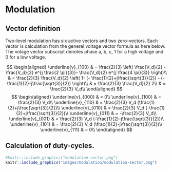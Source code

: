 # Modulation


## Vector definition

Two-level modulation has six active vectors and two zero-vectors. Each vector is calculation from the generel voltage vector formula as here below. The volage vector subscript denotes phase a, b, c, 1 for a high voltage and 0 for a low voltage.

$$
\begin{aligned}
\underline{v}_{100} 
& = \frac{2}{3} \left( \frac{V_d}{2} - \frac{V_d}{2} e^{j \frac{2 \pi}{3}}- \frac{V_d}{2} e^{j \frac{4 \pi}{3}} \right)\\
& = \frac{2}{3} \frac{V_d}{2} \left( 1-  (- \frac{1}{2}+j\frac{\sqrt{3}}{2}) - (- \frac{1}{2}-j\frac{\sqrt{3}}{2}) \right)\\
& = \frac{2}{3} \frac{V_d}{2} 2\\
& = \frac{2}{3} V_d\\
\end{aligned}
$$
$$
\begin{aligned}
\underline{v}_{000} &  = 0\\
\underline{v}_{100} &  = \frac{2}{3} V_d\\
\underline{v}_{110} &  = \frac{2}{3} V_d (\frac{1}{2}+j\frac{\sqrt{3}}{2})\\
\underline{v}_{010} &  = \frac{2}{3} V_d (-\frac{1}{2}+j\frac{\sqrt{3}}{2})\\
\underline{v}_{011} &  = -\frac{2}{3} V_d\\
\underline{v}_{001} &  = \frac{2}{3} V_d (-\frac{1}{2}-j\frac{\sqrt{3}}{2})\\
\underline{v}_{101} &  = \frac{2}{3} V_d (\frac{1}{2}-j\frac{\sqrt{3}}{2})\\
\underline{v}_{111} &  = 0\\
\end{aligned}
$$

## Calculation of duty-cycles.

```r
#knitr::include_graphics("modulation-sector.png")
knitr::include_graphics("images/modulation/modulation-sector.png")
```



